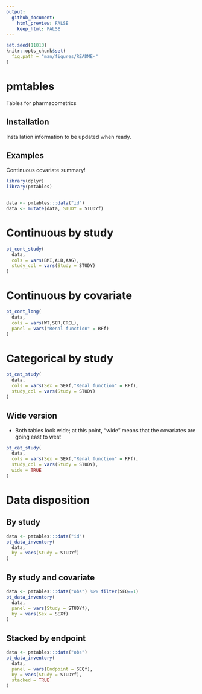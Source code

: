 ```yaml
---
output: 
  github_document: 
    html_preview: FALSE
    keep_html: FALSE
---
```


```r
set.seed(11010)
knitr::opts_chunk$set(
  fig.path = "man/figures/README-"
)
```

# pmtables

<!-- badges: start -->
<!-- badges: end -->

Tables for pharmacometrics

## Installation

Installation information to be updated when ready.


## Examples

Continuous covariate summary!

```r
library(dplyr)
library(pmtables)


data <- pmtables:::data("id") 
data <- mutate(data, STUDY = STUDYf)
```

# Continuous by study
```r
pt_cont_study(
  data, 
  cols = vars(BMI,ALB,AAG), 
  study_col = vars(Study = STUDY)
) 
```

# Continuous by covariate

```r
pt_cont_long(
  data, 
  cols = vars(WT,SCR,CRCL), 
  panel = vars("Renal function" = RFf)
) 
```

# Categorical by study

```r
pt_cat_study(
  data, 
  cols = vars(Sex = SEXf,"Renal function" = RFf), 
  study_col = vars(Study = STUDY)
) 
```

## Wide version

- Both tables look wide; at this point, "wide" means that the covariates are 
  going east to west

```r
pt_cat_study(
  data, 
  cols = vars(Sex = SEXf,"Renal function" = RFf), 
  study_col = vars(Study = STUDY), 
  wide = TRUE
) 
```


# Data disposition

## By study

```r
data <- pmtables:::data("id")
pt_data_inventory(
  data, 
  by = vars(Study = STUDYf)
)
```

## By study and covariate
```r
data <- pmtables:::data("obs") %>% filter(SEQ==1)
pt_data_inventory(
  data, 
  panel = vars(Study = STUDYf), 
  by = vars(Sex = SEXf)
)
```

## Stacked by endpoint

```r
data <- pmtables:::data("obs")
pt_data_inventory(
  data, 
  panel = vars(Endpoint = SEQf), 
  by = vars(Study = STUDYf), 
  stacked = TRUE
)
```

